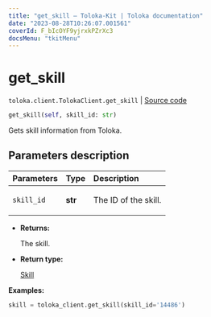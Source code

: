 ```yaml
---
title: "get_skill — Toloka-Kit | Toloka documentation"
date: "2023-08-28T10:26:07.001561"
coverId: F_bIcOYF9yjrxkPZrXc3
docsMenu: "tkitMenu"
---
```


# get_skill

`toloka.client.TolokaClient.get_skill` | [Source code](https://github.com/Toloka/toloka-kit/blob/v1.2.1/src/client/__init__.py#L2256)

```python
get_skill(self, skill_id: str)
```

Gets skill information from Toloka.

## Parameters description

| Parameters | Type | Description |
| :----------| :----| :-----------|
`skill_id`|**str**|<p>The ID of the skill.</p>

* **Returns:**

  The skill.

* **Return type:**

  [Skill](/docs/toloka-kit/reference/toloka.client.skill.Skill)

**Examples:**

```python
skill = toloka_client.get_skill(skill_id='14486')
```